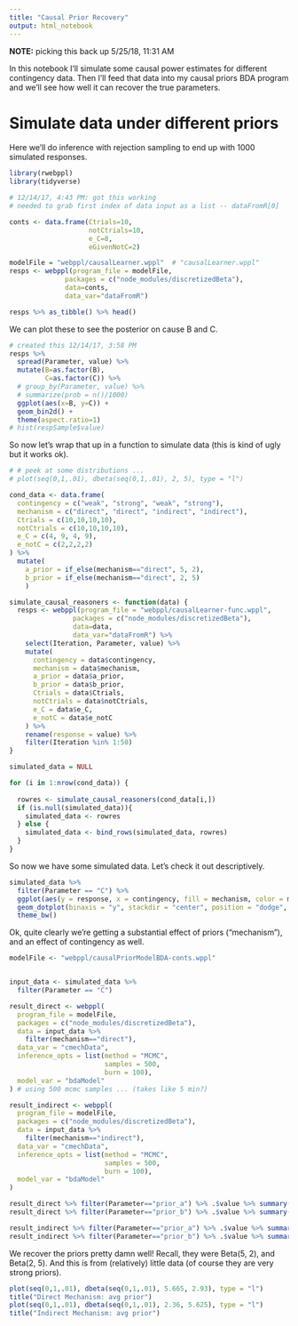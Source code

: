 ```yaml
---
title: "Causal Prior Recovery"
output: html_notebook
---
```


__NOTE:__ picking this back up 5/25/18, 11:31 AM

In this notebook I'll simulate some causal power estimates for different contingency data. Then I'll feed that data into my causal priors BDA program and we'll see how well it can recover the true parameters.

# Simulate data under different priors

Here we'll do inference with rejection sampling to end up with 1000 simulated responses.

```r
library(rwebppl)
library(tidyverse)

# 12/14/17, 4:43 PM: got this working 
# needed to grab first index of data input as a list -- dataFromR[0]

conts <- data.frame(Ctrials=10,
                    notCtrials=10,
                    e_C=8,
                    eGivenNotC=2)

modelFile = "webppl/causalLearner.wppl"  # "causalLearner.wppl"
resps <- webppl(program_file = modelFile,
              packages = c("node_modules/discretizedBeta"),
              data=conts,
              data_var="dataFromR")

resps %>% as_tibble() %>% head()

```

We can plot these to see the posterior on cause B and C.

```r
# created this 12/14/17, 3:58 PM
resps %>% 
  spread(Parameter, value) %>%
  mutate(B=as.factor(B),
         C=as.factor(C)) %>%
  # group_by(Parameter, value) %>%
  # summarize(prob = n()/1000)
  ggplot(aes(x=B, y=C)) + 
  geom_bin2d() +
  theme(aspect.ratio=1)
# hist(respSample$value)
```

So now let's wrap that up in a function to simulate data (this is kind of ugly but it works ok).

```r

# # peek at some distributions ...
# plot(seq(0,1,.01), dbeta(seq(0,1,.01), 2, 5), type = "l")

cond_data <- data.frame(
  contingency = c("weak", "strong", "weak", "strong"),
  mechanism = c("direct", "direct", "indirect", "indirect"),
  Ctrials = c(10,10,10,10),
  notCtrials = c(10,10,10,10),
  e_C = c(4, 9, 4, 9),
  e_notC = c(2,2,2,2)
) %>%
  mutate(
    a_prior = if_else(mechanism=="direct", 5, 2),
    b_prior = if_else(mechanism=="direct", 2, 5)
    )

simulate_causal_reasoners <- function(data) {
  resps <- webppl(program_file = "webppl/causalLearner-func.wppl",
                packages = c("node_modules/discretizedBeta"),
                data=data,
                data_var="dataFromR") %>%
    select(Iteration, Parameter, value) %>% 
    mutate(
      contingency = data$contingency,
      mechanism = data$mechanism,
      a_prior = data$a_prior,
      b_prior = data$b_prior,
      Ctrials = data$Ctrials,
      notCtrials = data$notCtrials,
      e_C = data$e_C,
      e_notC = data$e_notC
    ) %>%
    rename(response = value) %>%
    filter(Iteration %in% 1:50)
}

simulated_data = NULL

for (i in 1:nrow(cond_data)) {
  
  rowres <- simulate_causal_reasoners(cond_data[i,])
  if (is.null(simulated_data)){
    simulated_data <- rowres
  } else {
    simulated_data <- bind_rows(simulated_data, rowres)
  }
}
```

So now we have some simulated data. Let's check it out descriptively.

```r
simulated_data %>%
  filter(Parameter == "C") %>%
  ggplot(aes(y = response, x = contingency, fill = mechanism, color = mechanism)) +
  geom_dotplot(binaxis = "y", stackdir = "center", position = "dodge", alpha=.5, binwidth=.20) +
  theme_bw()
```

Ok, quite clearly we're getting a substantial effect of priors ("mechanism"), and an effect of contingency as well.

```r
modelFile <- "webppl/causalPriorModelBDA-conts.wppl"


input_data <- simulated_data %>%
  filter(Parameter == "C") 

result_direct <- webppl(
  program_file = modelFile,
  packages = c("node_modules/discretizedBeta"),
  data = input_data %>%
    filter(mechanism=="direct"),
  data_var = "cmechData",
  inference_opts = list(method = "MCMC",
                        samples = 500,
                        burn = 100),
  model_var = "bdaModel"
) # using 500 mcmc samples ... (takes like 5 min?)

result_indirect <- webppl(
  program_file = modelFile,
  packages = c("node_modules/discretizedBeta"),
  data = input_data %>%
    filter(mechanism=="indirect"),
  data_var = "cmechData",
  inference_opts = list(method = "MCMC",
                        samples = 500,
                        burn = 100),
  model_var = "bdaModel"
)

```


```r
result_direct %>% filter(Parameter=="prior_a") %>% .$value %>% summary()
result_direct %>% filter(Parameter=="prior_b") %>% .$value %>% summary()

result_indirect %>% filter(Parameter=="prior_a") %>% .$value %>% summary()
result_indirect %>% filter(Parameter=="prior_b") %>% .$value %>% summary()

```

We recover the priors pretty damn well! Recall, they were Beta(5, 2), and Beta(2, 5). And this is from (relatively) little data (of course they are very strong priors).

```r
plot(seq(0,1,.01), dbeta(seq(0,1,.01), 5.665, 2.93), type = "l")
title("Direct Mechanism: avg prior")
plot(seq(0,1,.01), dbeta(seq(0,1,.01), 2.36, 5.625), type = "l")
title("Indirect Mechanism: avg prior")
```

